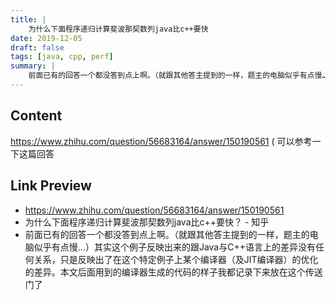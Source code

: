 ```yaml
---
title: |
    为什么下面程序递归计算斐波那契数列java比c++要快
date: 2019-12-05
draft: false
tags: [java, cpp, perf]
summary: |
    前面已有的回答一个都没答到点上啊。（就跟其他答主提到的一样，题主的电脑似乎有点慢…）其实这个例子反映出来的跟Java与C++语言上的差异没有任何关系，只是反映出了在这个特定例子上某个编译器（及JIT编译器）的优化的差异。本文后面用到的编译器生成的代码的样子我都记录下来放在这个传送门了
---
```


## Content

https://www.zhihu.com/question/56683164/answer/150190561 ( 可以参考一下这篇回答

## Link Preview

- https://www.zhihu.com/question/56683164/answer/150190561
- 为什么下面程序递归计算斐波那契数列java比c++要快？ - 知乎
- 前面已有的回答一个都没答到点上啊。（就跟其他答主提到的一样，题主的电脑似乎有点慢…）其实这个例子反映出来的跟Java与C++语言上的差异没有任何关系，只是反映出了在这个特定例子上某个编译器（及JIT编译器）的优化的差异。本文后面用到的编译器生成的代码的样子我都记录下来放在这个传送门了

